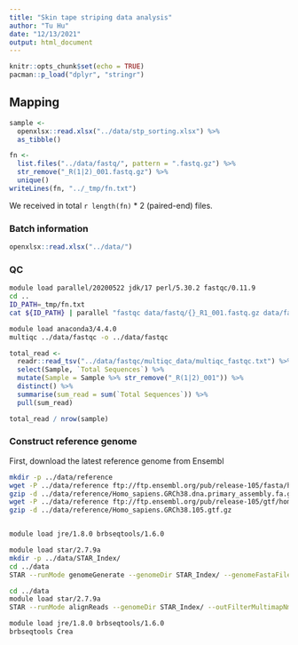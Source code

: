 ```yaml
---
title: "Skin tape striping data analysis"
author: "Tu Hu"
date: "12/13/2021"
output: html_document
---
```


```r
knitr::opts_chunk$set(echo = TRUE)
pacman::p_load("dplyr", "stringr")
```

## Mapping

```r
sample <-
  openxlsx::read.xlsx("../data/stp_sorting.xlsx") %>% 
  as_tibble()

fn <- 
  list.files("../data/fastq/", pattern = ".fastq.gz") %>% 
  str_remove("_R(1|2)_001.fastq.gz") %>% 
  unique()
writeLines(fn, "../_tmp/fn.txt")
```

We received in total `r length(fn)` * 2 (paired-end) files.

### Batch information
```r
openxlsx::read.xlsx("../data/")
```


### QC

```bash
module load parallel/20200522 jdk/17 perl/5.30.2 fastqc/0.11.9
cd ..
ID_PATH=_tmp/fn.txt
cat ${ID_PATH} | parallel "fastqc data/fastq/{}_R1_001.fastq.gz data/fastq/{}_R2_001.fastq.gz -o data/fastqc"

```

```bash
module load anaconda3/4.4.0
multiqc ../data/fastqc -o ../data/fastqc
```

```r
total_read <- 
  readr::read_tsv("../data/fastqc/multiqc_data/multiqc_fastqc.txt") %>% 
  select(Sample, `Total Sequences`) %>% 
  mutate(Sample = Sample %>% str_remove("_R(1|2)_001")) %>% 
  distinct() %>% 
  summarise(sum_read = sum(`Total Sequences`)) %>% 
  pull(sum_read)

total_read / nrow(sample)
```

### Construct reference genome

First, download the latest reference genome from Ensembl

```bash
mkdir -p ../data/reference
wget -P ../data/reference ftp://ftp.ensembl.org/pub/release-105/fasta/homo_sapiens/dna/Homo_sapiens.GRCh38.dna.primary_assembly.fa.gz
gzip -d ../data/reference/Homo_sapiens.GRCh38.dna.primary_assembly.fa.gz
wget -P ../data/reference ftp://ftp.ensembl.org/pub/release-105/gtf/homo_sapiens/Homo_sapiens.GRCh38.105.gtf.gz
gzip -d ../data/reference/Homo_sapiens.GRCh38.105.gtf.gz
```

```bash
```


```bash
module load jre/1.8.0 brbseqtools/1.6.0
```

```bash
module load star/2.7.9a
mkdir -p ../data/STAR_Index/
cd ../data
STAR --runMode genomeGenerate --genomeDir STAR_Index/ --genomeFastaFiles reference/Homo_sapiens.GRCh38.dna.primary_assembly.fa --sjdbGTFfile reference/Homo_sapiens.GRCh38.105.gtf --runThreadN 30

```

```bash
cd ../data
module load star/2.7.9a
STAR --runMode alignReads --genomeDir STAR_Index/ --outFilterMultimapNmax 1 --readFilesCommand zcat --outSAMtype BAM Unsorted --outFileNamePrefix BAM/test --readFilesIn fastq/1_S1_L001_R1_001.fastq.gz --runThreadN 20

```

```bash
module load jre/1.8.0 brbseqtools/1.6.0
brbseqtools Crea
```



